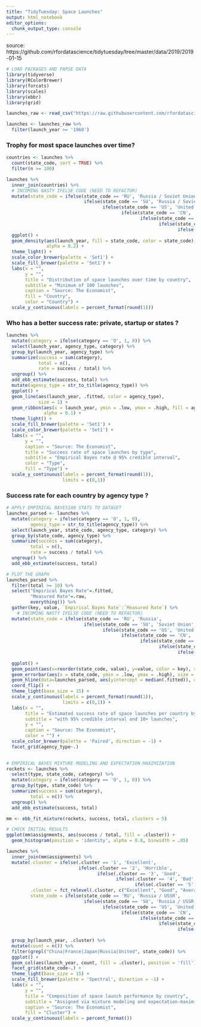 ```yaml
---
title: "TidyTuesday: Space Launches"
output: html_notebook
editor_options: 
  chunk_output_type: console
---
```


source: https://github.com/rfordatascience/tidytuesday/tree/master/data/2019/2019-01-15
```r
# LOAD PACKAGES AND PARSE DATA
library(tidyverse)
library(RColorBrewer)
library(forcats)
library(scales)
library(ebbr)
library(grid)

launches_raw <- read_csv("https://raw.githubusercontent.com/rfordatascience/tidytuesday/master/data/2019/2019-01-15/launches.csv")

launches <- launches_raw %>%
  filter(launch_year >= '1960')
```

### Trophy for most space launches over time?
```r
countries <- launches %>%
  count(state_code, sort = TRUE) %>%
  filter(n >= 100)

launches %>%
  inner_join(countries) %>%
  # INCOMING NASTY IFELSE CODE (NEED TO REFACTOR)
  mutate(state_code = ifelse(state_code == 'RU', 'Russia / Soviet Union',
                             ifelse(state_code == 'SU', 'Russia / Soviet Union', 
                                    ifelse(state_code == 'US', 'United States',
                                           ifelse(state_code == 'CN', 'China',
                                                  ifelse(state_code == 'IN', 'India',
                                                         ifelse(state_code == 'F', 'France',
                                                                ifelse(state_code == 'J', 'Japan', state_code)))))))) %>%
  ggplot() + 
  geom_density(aes(launch_year, fill = state_code, color = state_code),
               alpha = 0.2) +
  theme_light() +
  scale_color_brewer(palette = 'Set1') +
  scale_fill_brewer(palette = 'Set1') +
  labs(x = "",
       y = "",
       title = "Distribution of space launches over time by country",
       subtitle = "Minimum of 100 launches",
       caption = "Source: The Economist",
       fill = "Country",
       color = "Country") +
  scale_y_continuous(labels = percent_format(round(1)))
```

### Who has a better success rate: private, startup or states ?
```r
launches %>%
  mutate(category = ifelse(category == 'O', 1, 0)) %>%
  select(launch_year, agency_type, category) %>%
  group_by(launch_year, agency_type) %>%
  summarize(success = sum(category),
            total = n(),
            rate = success / total) %>%
  ungroup() %>%
  add_ebb_estimate(success, total) %>%
  mutate(agency_type = str_to_title(agency_type)) %>%
  ggplot() +
  geom_line(aes(launch_year, .fitted, color = agency_type), 
            size = 1) +
  geom_ribbon(aes(x = launch_year, ymin = .low, ymax = .high, fill = agency_type),
              alpha = 0.1) +
  theme_light() +
  scale_fill_brewer(palette = 'Set1') +
  scale_color_brewer(palette = 'Set1') +
  labs(x = "",
       y = "",
       caption = "Source: The Economist",
       title = "Success rate of space launches by type",
       subtitle = "Empirical Bayes rate @ 95% credible interval",
       color = "Type",
       fill = "Type") +
  scale_y_continuous(labels = percent_format(round(1)),
                     limits = c(0,1))
```

### Success rate for each country by agency type ?
```r
# APPLY EMPIRICAL BAYESIAN STATS TO DATASET
launches_parsed <- launches %>%
  mutate(category = ifelse(category == 'O', 1, 0),
         agency_type = str_to_title(agency_type)) %>%
  select(launch_year, state_code, agency_type, category) %>%
  group_by(state_code, agency_type) %>%
  summarize(success = sum(category),
         total = n(),
         rate = success / total) %>%
  ungroup() %>%
  add_ebb_estimate(success, total) 

# PLOT THE GRAPH
launches_parsed %>%  
  filter(total >= 10) %>%
  select("Empirical Bayes Rate"=.fitted, 
         "Measured Rate"=.raw, 
         everything()) %>%
  gather(key, value, `Empirical Bayes Rate`:`Measured Rate`) %>%
    # INCOMING NASTY IFELSE CODE (NEED TO REFACTOR)
  mutate(state_code = ifelse(state_code == 'RU', 'Russia',
                             ifelse(state_code == 'SU', 'Soviet Union', 
                                    ifelse(state_code == 'US', 'United States',
                                           ifelse(state_code == 'CN', 'China',
                                                  ifelse(state_code == 'IN', 'India',
                                                         ifelse(state_code == 'F', 'France',
                                                                ifelse(state_code == 'J', 'Japan', 
                                                                       ifelse(state_code == 'IL', 'Israel', state_code))))))))) %>%
  ggplot() +
  geom_point(aes(x=reorder(state_code, value), y=value, color = key), size = 4) +
  geom_errorbar(aes(x = state_code, ymin = .low, ymax = .high), size = 0.5, color = "gray50") +
  geom_hline(data=launches_parsed, aes(yintercept = median(.fitted)), color = 'salmon', linetype = 'dashed', size = 1) +
  coord_flip() +
  theme_light(base_size = 15) +
  scale_y_continuous(labels = percent_format(round(1)),
                     limits = c(0,1)) +
  labs(x = "",
       title = "Estimated success rate of space launches per country by type",
       subtitle = "with 95% credible interval and 10+ launches",
       y = "",
       caption = "Source: The Economist",
       color = "") +
  scale_color_brewer(palette = 'Paired', direction = -1) +
  facet_grid(agency_type~.)
  
```

```r
# EMPIRICAL BAYES MIXTURE MODELING AND EXPECTATION-MAXIMIZATION
rockets <- launches %>%
  select(type, state_code, category) %>%
  mutate(category = ifelse(category == 'O', 1, 0)) %>%
  group_by(type, state_code) %>%
  summarize(success = sum(category),
         total = n()) %>%
  ungroup() %>%
  add_ebb_estimate(success, total) 

mm <- ebb_fit_mixture(rockets, success, total, clusters = 5)

# CHECK INITIAL RESULTS
ggplot(mm$assignments, aes(success / total, fill = .cluster)) +
  geom_histogram(position = 'identity', alpha = 0.8, binwidth = .05) 

launches %>%
  inner_join(mm$assignments) %>%
  mutate(.cluster = ifelse(.cluster == '1', 'Excellent', 
                           ifelse(.cluster == '2', 'Horrible',
                                  ifelse(.cluster == '3', 'Good',
                                         ifelse(.cluster == '4', 'Bad',
                                                ifelse(.cluster == '5', 'Average', .cluster))))),
         .cluster = fct_relevel(.cluster, c("Excellent", "Good", "Average", "Bad", "Horrible")),
         state_code = ifelse(state_code == 'RU', 'Russia / USSR',
                             ifelse(state_code == 'SU', 'Russia / USSR', 
                                    ifelse(state_code == 'US', 'United States',
                                           ifelse(state_code == 'CN', 'China',
                                                  ifelse(state_code == 'IN', 'India',
                                                         ifelse(state_code == 'F', 'France',
                                                                ifelse(state_code == 'J', 'Japan', 
                                                                       ifelse(state_code == 'IL', 'Israel', state_code))))))))) %>%
  group_by(launch_year, .cluster) %>%
  mutate(count = n()) %>%
  filter(grepl("China|France|Japan|Russia|United", state_code)) %>%
  ggplot() +
  geom_col(aes(launch_year, count, fill = .cluster), position = 'fill') +
  facet_grid(state_code~.) +
  theme_light(base_size = 15) +
  scale_fill_brewer(palette = 'Spectral', direction = -1) +
  labs(x = "",
       y = "",
       title = "Composition of space launch performance by country",
       subtitle = "Assigned via mixture modeling and expectation-maximization",
       caption = "Source: The Economist",
       fill = "Cluster") +
  scale_y_continuous(labels = percent_format())
```
